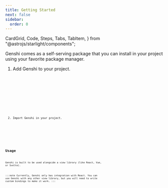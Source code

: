 ```yaml
---
title: Getting Started
next: false
sidebar:
  order: 0
---
```


  CardGrid,
  Code,
  Steps,
  Tabs,
  TabItem,
} from "@astrojs/starlight/components";


Genshi comes as a self-serving package that you can install in your project using your favorite package manager.

<Steps>

1. Add Genshi to your project.

   <Tabs syncKey="package-manager">
     <TabItem label="npm">
       <Code code="npm install @genshi/core" lang="bash" frame="code" />
     </TabItem>
     <TabItem label="yarn">
       <Code code="yarn add @genshi/core" lang="bash" frame="code" />
     </TabItem>
     <TabItem label="pnpm">
       <Code code="pnpm install @genshi/core" lang="bash" frame="code" />
     </TabItem>
   </Tabs>

2. Import Genshi in your project.

   <Code
     code="import { Store } from '@genshi/core';"
     lang="javascript"
     frame="code"
   />

</Steps>

## Usage

Genshi is built to be used alongside a view library (like React, Vue, or Svelte).

:::note
Currently, Genshi only has integration with React. You can use Genshi with any other view library, but you will need to write custom bindings to make it work.
:::

<CardGrid>
  <IntegrationCard
    name="React"
    icon="react"
    href="/integrations/react"
    description="Use Genshi with a React application"
  />
  <IntegrationCard
    custom
    name="Other libraries"
    href="#"
    description="Integrate Genshi with any view library"
  />
</CardGrid>
